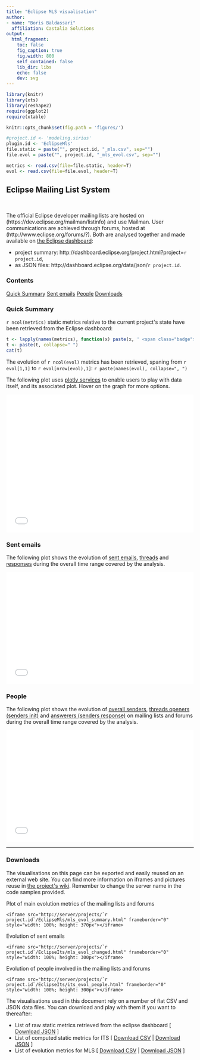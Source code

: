 ```yaml
---
title: "Eclipse MLS visualisation"
author:
- name: "Boris Baldassari"
  affiliation: Castalia Solutions
output:
  html_fragment:
    toc: false
    fig_caption: true
    fig.width: 800
    self_contained: false
    lib_dir: libs
    echo: false
    dev: svg
---
```


```r

library(knitr)
library(xts)
library(reshape2)
require(ggplot2)
require(xtable)

knitr::opts_chunk$set(fig.path = 'figures/')

#project.id <- 'modeling.sirius'
plugin.id <- 'EclipseMls'
file.static = paste("", project.id, "_mls.csv", sep="")
file.evol = paste("", project.id, "_mls_evol.csv", sep="")

metrics <- read.csv(file=file.static, header=T)
evol <- read.csv(file=file.evol, header=T)

```

## Eclipse Mailing List System

<br />

<div class="row"><div class="col-sm-7">

The official Eclipse developer mailing lists are hosted on (https://dev.eclipse.org/mailman/listinfo) and use Mailman. User communications are achieved through forums, hosted at (http://www.eclipse.org/forums/?). Both are analysed together and made available on [the Eclipse dashboard](http://dashboard.eclipse.org):

* project summary: http://dashboard.eclipse.org/project.html?project=`r project.id`, 
* as JSON files: http://dashboard.eclipse.org/data/json/`r project.id`.

</div><div class="col-sm-4">
  <div class="panel panel-default">
  <div class="panel-heading"><h3 class="panel-title">Contents</h3></div>
  <div class="list-group">
  <a href="#summary" class="list-group-item">Quick Summary</a>
  <a href="#changed" class="list-group-item">Sent emails</a>
  <a href="#people" class="list-group-item">People</a>
  <a href="#downloads" class="list-group-item">Downloads</a>
  </div>
  </div>
</div></div>

### <a name="quick-summary"></a>Quick Summary

``r ncol(metrics)`` static metrics relative to the current project&apos;s state have been retrieved from the Eclipse dashboard:

```r
t <- lapply(names(metrics), function(x) paste(x, ' <span class="badge">', metrics[[x]], '</span>, ', sep=''))
t <- paste(t, collapse=" ")
cat(t)
```

The evolution of ``r ncol(evol)`` metrics has been retrieved, spaning from ``r evol[1,1]`` to ``r evol[nrow(evol),1]``: ``r paste(names(evol), collapse=", ")``

The following plot uses [plotly services](http://plot.ly) to enable users to play with data itself, and its associated plot. Hover on the graph for more options.

<iframe src="/projects/`r project.id`/EclipseMls/mls_evol_summary.html" frameborder="0" style="width: 100%; height: 370px"></iframe>

### Sent emails

The following plot shows the evolution of [sent emails](/documentation/metrics#MLS_SENT), [threads](/documentation/metrics#MLS_THREADS) and [responses](/documentation/metrics#MLS_SENT_RESPONSE) during the overall time range covered by the analysis. 

<iframe src="/projects/`r project.id`/EclipseMls/mls_evol_sent.html" frameborder="0" style="width: 100%; height: 300px"></iframe>

### People

The following plot shows the evolution of [overall senders](/documentation/metrics#MLS_SENDERS), [threads openers (senders init)](/documentation/metrics#ITS_OPENERS) and [answerers (senders response)](/documentation/metrics#ITS_CLOSERS) on mailing lists and forums during the overall time range covered by the analysis. 

<iframe src="/projects/`r project.id`/EclipseMls/mls_evol_people.html" frameborder="0" style="width: 100%; height: 300px"></iframe>



-----

### <a name="downloads"></a>Downloads

The visualisations on this page can be exported and easily reused on an external web site. You can find more information on iframes and pictures reuse in [the project&apos;s wiki](https://bitbucket.org/BorisBaldassari/alambic/wiki/Using_autogenerated_pictures/). Remember to change the server name in the code samples provided.

Plot of main evolution metrics of the mailing lists and forums

    <iframe src="http://server/projects/`r project.id`/EclipseMls/mls_evol_summary.html" frameborder="0" style="width: 100%; height: 370px"></iframe>

Evolution of sent emails

    <iframe src="http://server/projects/`r project.id`/EclipseIts/mls_evol_changed.html" frameborder="0" style="width: 100%; height: 300px"></iframe>

Evolution of people involved in the mailing lists and forums

    <iframe src="http://server/projects/`r project.id`/EclipseIts/its_evol_people.html" frameborder="0" style="width: 100%; height: 300px"></iframe>

The visualisations used in this document rely on a number of flat CSV and JSON data files. You can download and play with them if you want to thereafter:

* List of raw static metrics retrieved from the eclipse dashboard [ <a href="import_mls.json">Download JSON</a> ]
* List of computed static metrics for ITS [ <a href="metrics_mls.csv">Download CSV</a> | <a href="metrics_mls.json">Download JSON</a> ]
* List of evolution metrics for MLS [ <a href="metrics_mls_evol.csv">Download CSV</a> | <a href="metrics_mls_evol.json">Download JSON</a> ]



